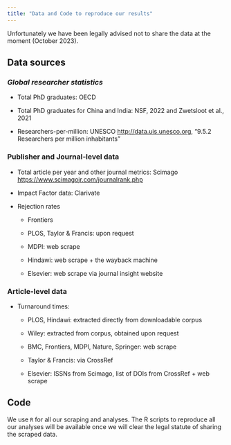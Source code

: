```yaml
---
title: "Data and Code to reproduce our results"
---
```


Unfortunately we have been legally advised not to share the data at the moment (October 2023).

## Data sources

### *Global researcher statistics*

-   Total PhD graduates: OECD

-   Total PhD graduates for China and India: NSF, 2022 and Zwetsloot et al., 2021

-   Researchers-per-million: UNESCO [[http://data.uis.unesco.org]{.underline}](http://data.uis.unesco.org/), "9.5.2 Researchers per million inhabitants"

### Publisher and Journal-level data

-   Total article per year and other journal metrics: Scimago [[https://www.scimagojr.com/journalrank.php]{.underline}](https://www.scimagojr.com/journalrank.php)

-   Impact Factor data: Clarivate

-   Rejection rates

    -   Frontiers

    -   PLOS, Taylor & Francis: upon request

    -   MDPI: web scrape

    -   Hindawi: web scrape + the wayback machine

    -   Elsevier: web scrape via journal insight website

### Article-level data

-   Turnaround times:

    -   PLOS, Hindawi: extracted directly from downloadable corpus

    -   Wiley: extracted from corpus, obtained upon request

    -   BMC, Frontiers, MDPI, Nature, Springer: web scrape

    -   Taylor & Francis: via CrossRef

    -   Elsevier: ISSNs from Scimago, list of DOIs from CrossRef + web scrape

## Code

We use `R` for all our scraping and analyses. The R scripts to reproduce all our analyses will be available once we will clear the legal statute of sharing the scraped data.
